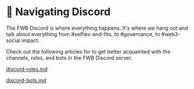 # 👾 Navigating Discord

The FWB Discord is where everything happens. It's where we hang out and talk about everything from #selfies-and-fits, to #governance, to #web3-social impact.

Check out the following articles for to get better acquainted with the channels, roles, and bots in the FWB Discord server.


[discord-roles.md](discord-roles.md)



[discord-bots.md](discord-bots.md)

